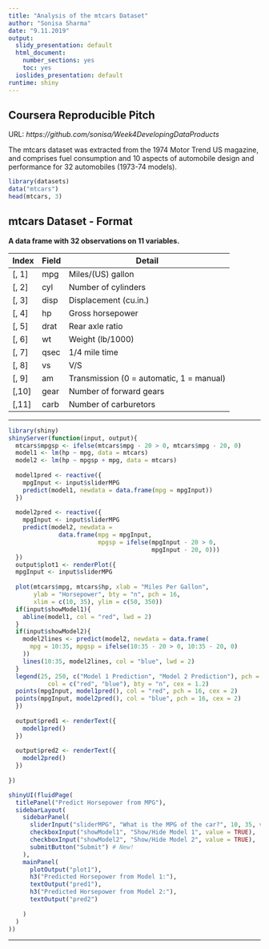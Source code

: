 ---
title: "Analysis of the mtcars Dataset"
author: "Sonisa Sharma"
date: "9.11.2019"
output:
  slidy_presentation: default
  html_document:
    number_sections: yes
    toc: yes
  ioslides_presentation: default
runtime: shiny
---

## Coursera Reproducible Pitch

URL: *https://github.com/sonisa/Week4DevelopingDataProducts*


The mtcars dataset was extracted from the 1974 Motor Trend US magazine, and comprises fuel consumption and 10 aspects of automobile design and performance for 32 automobiles (1973-74 models).

```{r}
library(datasets)
data("mtcars")
head(mtcars, 3)
```
## mtcars Dataset - Format

**A data frame with 32 observations on 11 variables.**

| Index | Field | Detail |
------- | ----- | ------ |
| [, 1] | mpg | Miles/(US) gallon |
| [, 2]  | cyl | Number of cylinders |
| [, 3]	| disp | Displacement (cu.in.) |
| [, 4]	| hp | Gross horsepower |
| [, 5]	| drat | Rear axle ratio |
| [, 6]	| wt | Weight (lb/1000) |
| [, 7]	| qsec | 1/4 mile time |
| [, 8]	| vs | V/S |
| [, 9]	| am | Transmission (0 = automatic, 1 = manual) |
| [,10]	| gear | Number of forward gears |
| [,11]	| carb | Number of carburetors |
---

```{r server.R}

library(shiny)
shinyServer(function(input, output){
  mtcars$mpgsp <- ifelse(mtcars$mpg - 20 > 0, mtcars$mpg - 20, 0)
  model1 <- lm(hp ~ mpg, data = mtcars)
  model2 <- lm(hp ~ mpgsp + mpg, data = mtcars)
  
  model1pred <- reactive({
    mpgInput <- input$sliderMPG
    predict(model1, newdata = data.frame(mpg = mpgInput))
  })
  
  model2pred <- reactive({
    mpgInput <- input$sliderMPG
    predict(model2, newdata = 
              data.frame(mpg = mpgInput,
                         mpgsp = ifelse(mpgInput - 20 > 0,
                                        mpgInput - 20, 0)))
  })
  output$plot1 <- renderPlot({
  mpgInput <- input$sliderMPG
  
  plot(mtcars$mpg, mtcars$hp, xlab = "Miles Per Gallon", 
       ylab = "Horsepower", bty = "n", pch = 16,
       xlim = c(10, 35), ylim = c(50, 350))
  if(input$showModel1){
    abline(model1, col = "red", lwd = 2)
  }
  if(input$showModel2){
    model2lines <- predict(model2, newdata = data.frame(
      mpg = 10:35, mpgsp = ifelse(10:35 - 20 > 0, 10:35 - 20, 0)
    ))
    lines(10:35, model2lines, col = "blue", lwd = 2)
  }
  legend(25, 250, c("Model 1 Prediction", "Model 2 Prediction"), pch = 16, 
           col = c("red", "blue"), bty = "n", cex = 1.2)
  points(mpgInput, model1pred(), col = "red", pch = 16, cex = 2)
  points(mpgInput, model2pred(), col = "blue", pch = 16, cex = 2)
  })
  
  output$pred1 <- renderText({
    model1pred()
  })
  
  output$pred2 <- renderText({
    model2pred()
  })
  
})

shinyUI(fluidPage(
  titlePanel("Predict Horsepower from MPG"),
  sidebarLayout(
    sidebarPanel(
      sliderInput("sliderMPG", "What is the MPG of the car?", 10, 35, value = 20),
      checkboxInput("showModel1", "Show/Hide Model 1", value = TRUE),
      checkboxInput("showModel2", "Show/Hide Model 2", value = TRUE),
      submitButton("Submit") # New!
    ),
    mainPanel(
      plotOutput("plot1"),
      h3("Predicted Horsepower from Model 1:"),
      textOutput("pred1"),
      h3("Predicted Horsepower from Model 2:"),
      textOutput("pred2")
      
    )
  )
))
```
---